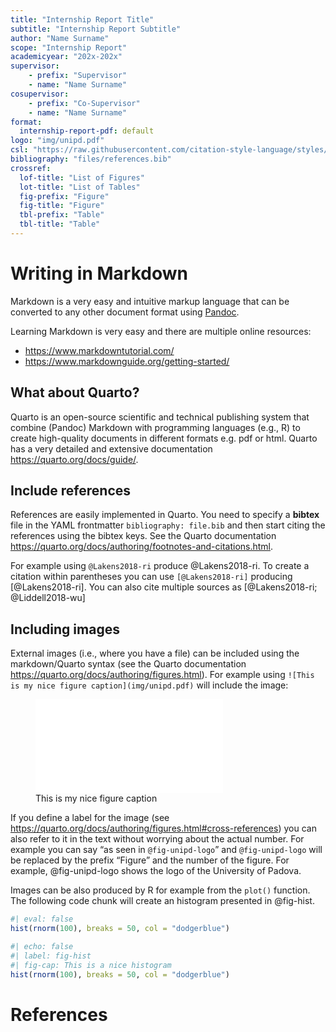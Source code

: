 ```yaml
---
title: "Internship Report Title"
subtitle: "Internship Report Subtitle"
author: "Name Surname"
scope: "Internship Report"
academicyear: "202x-202x"
supervisor:
    - prefix: "Supervisor"
    - name: "Name Surname"
cosupervisor:
    - prefix: "Co-Supervisor"
    - name: "Name Surname"
format:
  internship-report-pdf: default
logo: "img/unipd.pdf"
csl: "https://raw.githubusercontent.com/citation-style-language/styles/master/apa.csl"
bibliography: "files/references.bib"
crossref:
  lof-title: "List of Figures"
  lot-title: "List of Tables"
  fig-prefix: "Figure"
  fig-title: "Figure"
  tbl-prefix: "Table"
  tbl-title: "Table"
---
```


# Writing in Markdown

Markdown is a very easy and intuitive markup language that can be converted to any other document format using [Pandoc](https://pandoc.org/).

Learning Markdown is very easy and there are multiple online resources:

- [https://www.markdowntutorial.com/](https://www.markdowntutorial.com/)
- [https://www.markdownguide.org/getting-started/](https://www.markdownguide.org/getting-started/)

## What about Quarto?

Quarto is an open-source scientific and technical publishing system that combine (Pandoc) Markdown with programming languages (e.g., R) to create high-quality documents in different formats e.g. pdf or html. Quarto has a very detailed and extensive documentation [https://quarto.org/docs/guide/](https://quarto.org/docs/guide/).

## Include references

References are easily implemented in Quarto. You need to specify a **bibtex** file in the YAML frontmatter `bibliography: file.bib` and then start citing the references using the bibtex keys. See the Quarto documentation [https://quarto.org/docs/authoring/footnotes-and-citations.html](https://quarto.org/docs/authoring/footnotes-and-citations.html).

For example using `@Lakens2018-ri` produce @Lakens2018-ri. To create a citation within parentheses you can use `[@Lakens2018-ri]` producing [@Lakens2018-ri]. You can also cite multiple sources as [@Lakens2018-ri; @Liddell2018-wu]

## Including images

External images (i.e., where you have a file) can be included using the markdown/Quarto syntax (see the Quarto documentation [https://quarto.org/docs/authoring/figures.html](https://quarto.org/docs/authoring/figures.html)). For example using `![This is my nice figure caption](img/unipd.pdf)` will include the image:

![This is my nice figure caption](img/unipd.pdf){#fig-unipd-logo}

If you define a label for the image (see [https://quarto.org/docs/authoring/figures.html#cross-references](https://quarto.org/docs/authoring/figures.html#cross-references)) you can also refer to it in the text without worrying about the actual number. For example you can say "as seen in `@fig-unipd-logo`" and `@fig-unipd-logo` will be replaced by the prefix "Figure" and the number of the figure. For example, @fig-unipd-logo shows the logo of the University of Padova.

Images can be also produced by R for example from the `plot()` function. The following code chunk will create an histogram presented in @fig-hist.

```r
#| eval: false
hist(rnorm(100), breaks = 50, col = "dodgerblue")
```

```r
#| echo: false
#| label: fig-hist
#| fig-cap: This is a nice histogram
hist(rnorm(100), breaks = 50, col = "dodgerblue")
```

\newpage

# References {-}

::: {#refs}
:::